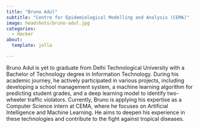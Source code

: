 ```yaml
---
title: "Bruno Adul"
subtitle: "Centre for Epidemiological Modelling and Analysis (CEMA)"
image: headshots/bruno-adul.jpg
categories:
  - Hacker
about:
  template: jolla

---
```


Bruno Adul is yet to graduate from Delhi Technological University with a Bachelor of Technology degree in Information Technology. During his academic journey, he actively participated in various projects, including developing a school management system, a machine learning algorithm for predicting student grades, and a deep learning model to identify two-wheeler traffic violators. Currently, Bruno is applying his expertise as a Computer Science intern at CEMA, where he focuses on Artificial Intelligence and Machine Learning. He aims to deepen his experience in these technologies and contribute to the fight against tropical diseases.

